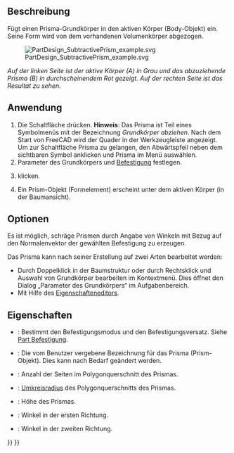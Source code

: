<languages/>

{{Docnav/de
|[[PartDesign_SubtractiveTorus/de|TorusAbziehen]]
|[[PartDesign_SubtractiveWedge/de|KeilAbziehen]]
|[[PartDesign_Workbench/de|PartDesign]]
|IconL=PartDesign_SubtractiveTorus.svg
|IconR=PartDesign_SubtractiveWedge.svg
|IconC=Workbench_PartDesign.svg
}}

{{GuiCommand/de
|Name=PartDesign SubtractivePrism
|Name/de=PartDesign PrismaAbziehen
|MenuLocation=Part Design → Grundkörper abziehen → Prisma
|Workbenches=[[PartDesign_Workbench/de|PartDesign]]
|Version=0.17
|SeeAlso=[[PartDesign_CompPrimitiveSubtractive/de|PartDesign AuswahlGrundkörperAbziehen]], [[PartDesign_AdditivePrism/de|PartDesign PrismaHinzufügen]]
}}

<span id="Description"></span>
==Beschreibung==

Fügt einen Prisma-Grundkörper in den aktiven Körper (Body-Objekt) ein. Seine Form wird von dem vorhandenen Volumenkörper abgezogen.

[[File:PartDesign_SubtractivePrism_example.svg|none]]

''Auf der linken Seite ist der aktive Körper (A) in Grau und das abzuziehende Prisma (B) in durchscheinendem Rot gezeigt. Auf der rechten Seite ist das Resultat zu sehen.''

<span id="Usage"></span>
==Anwendung==

<div class="mw-translate-fuzzy">
# Die Schaltfläche {{Button|[[Image:PartDesign_SubtractivePrism.svg|24px]] '''Prisma'''}} drücken. '''Hinweis''': Das Prisma ist Teil eines Symbolmenüs mit der Bezeichnung ''Grundkörper abziehen''. Nach dem Start von FreeCAD wird der Quader in der Werkzeugleiste angezeigt. Um zur Schaltfläche Prisma zu gelangen, den Abwärtspfeil neben dem sichtbaren Symbol anklicken und Prisma im Menü auswählen.
# Parameter des Grundkörpers und [[Part_EditAttachment/de|Befestigung]] festlegen.
# {{Button|OK}} klicken.
# Ein Prism-Objekt (Formelement) erscheint unter dem aktiven Körper (in der Baumansicht).
</div>

<span id="Options"></span>
==Optionen==

Es ist möglich, schräge Prismen durch Angabe von Winkeln mit Bezug auf den Normalenvektor der gewählten Befestigung zu erzeugen.

Das Prisma kann nach seiner Erstellung auf zwei Arten bearbeitet werden:
* Durch Doppelklick in der Baumstruktur oder durch Rechtsklick und Auswahl von Grundkörper bearbeiten im Kontextmenü. Dies öffnet den Dialog „Parameter des Grundkörpers“ im Aufgabenbereich.
* Mit Hilfe des [[Property_editor/de|Eigenschafteneditors]].

<span id="Properties"></span>
==Eigenschaften==

* {{PropertyData/de|Attachment}}: Bestimmt den Befestigungsmodus und den Befestigungsversatz. Siehe [[Part_EditAttachment/de|Part Befestigung]].
* {{PropertyData/de|Label}}: Die vom Benutzer vergebene Bezeichnung für das Prisma (Prism-Objekt). Dies kann nach Bedarf geändert werden.
* {{PropertyData/de|Polygon}}: Anzahl der Seiten im Polygonquerschnitt des Prismas.
* {{PropertyData/de|Circumradius}}: [https://de.wikipedia.org/wiki/Umkreis Umkreisradius] des Polygonquerschnitts des Prismas.
* {{PropertyData/de|Height}}: Höhe des Prismas.
* {{PropertyData/de|First Angle}}: Winkel in der ersten Richtung.
* {{PropertyData/de|Second Angle}}: Winkel in der zweiten Richtung.


{{Docnav/de
|[[PartDesign_SubtractiveTorus/de|TorusAbziehen]]
|[[PartDesign_SubtractiveWedge/de|KeilAbziehen]]
|[[PartDesign_Workbench/de|PartDesign]]
|IconL=PartDesign_SubtractiveTorus.svg
|IconR=PartDesign_SubtractiveWedge.svg
|IconC=Workbench_PartDesign.svg
}}

{{PartDesign_Tools_navi{{#translation:}}}}
{{Userdocnavi{{#translation:}}}}